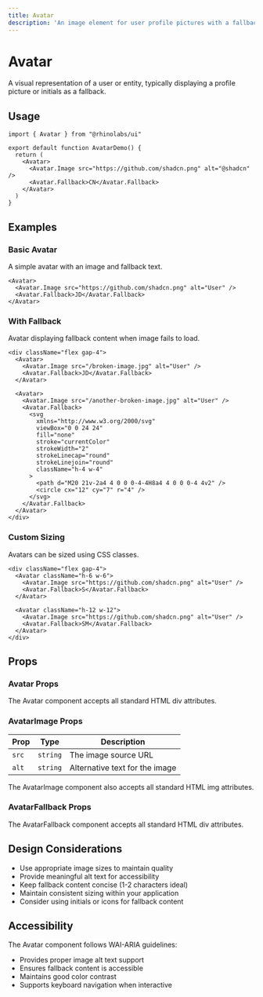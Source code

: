 ```yaml
---
title: Avatar
description: 'An image element for user profile pictures with a fallback.'
---
```


# Avatar

A visual representation of a user or entity, typically displaying a profile picture or initials as a fallback.


## Usage

```tsx
import { Avatar } from "@rhinolabs/ui"

export default function AvatarDemo() {
  return (
    <Avatar>
      <Avatar.Image src="https://github.com/shadcn.png" alt="@shadcn" />
      <Avatar.Fallback>CN</Avatar.Fallback>
    </Avatar>
  )
}
```

## Examples

### Basic Avatar

A simple avatar with an image and fallback text.

```tsx
<Avatar>
  <Avatar.Image src="https://github.com/shadcn.png" alt="User" />
  <Avatar.Fallback>JD</Avatar.Fallback>
</Avatar>
```

### With Fallback

Avatar displaying fallback content when image fails to load.

```tsx
<div className="flex gap-4">
  <Avatar>
    <Avatar.Image src="/broken-image.jpg" alt="User" />
    <Avatar.Fallback>JD</Avatar.Fallback>
  </Avatar>
  
  <Avatar>
    <Avatar.Image src="/another-broken-image.jpg" alt="User" />
    <Avatar.Fallback>
      <svg
        xmlns="http://www.w3.org/2000/svg"
        viewBox="0 0 24 24"
        fill="none"
        stroke="currentColor"
        strokeWidth="2"
        strokeLinecap="round"
        strokeLinejoin="round"
        className="h-4 w-4"
      >
        <path d="M20 21v-2a4 4 0 0 0-4-4H8a4 4 0 0 0-4 4v2" />
        <circle cx="12" cy="7" r="4" />
      </svg>
    </Avatar.Fallback>
  </Avatar>
</div>
```

### Custom Sizing

Avatars can be sized using CSS classes.

```tsx
<div className="flex gap-4">
  <Avatar className="h-6 w-6">
    <Avatar.Image src="https://github.com/shadcn.png" alt="User" />
    <Avatar.Fallback>S</Avatar.Fallback>
  </Avatar>
  
  <Avatar className="h-12 w-12">
    <Avatar.Image src="https://github.com/shadcn.png" alt="User" />
    <Avatar.Fallback>SM</Avatar.Fallback>
  </Avatar>
</div>
```

## Props

### Avatar Props

The Avatar component accepts all standard HTML div attributes.

### AvatarImage Props

| Prop | Type | Description |
|------|------|-------------|
| `src` | `string` | The image source URL |
| `alt` | `string` | Alternative text for the image |

The AvatarImage component also accepts all standard HTML img attributes.

### AvatarFallback Props

The AvatarFallback component accepts all standard HTML div attributes.

## Design Considerations

- Use appropriate image sizes to maintain quality
- Provide meaningful alt text for accessibility
- Keep fallback content concise (1-2 characters ideal)
- Maintain consistent sizing within your application
- Consider using initials or icons for fallback content

## Accessibility

The Avatar component follows WAI-ARIA guidelines:

- Provides proper image alt text support
- Ensures fallback content is accessible
- Maintains good color contrast
- Supports keyboard navigation when interactive
